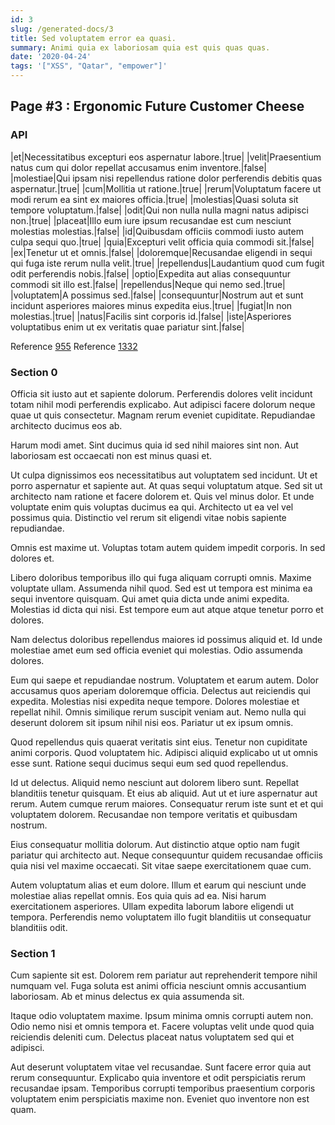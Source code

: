 ```yaml
---
id: 3
slug: /generated-docs/3
title: Sed voluptatem error ea quasi.
summary: Animi quia ex laboriosam quia est quis quas quas.
date: '2020-04-24'
tags: '["XSS", "Qatar", "empower"]'
---
```


## Page #3 : Ergonomic Future Customer Cheese
### API

|et|Necessitatibus excepturi eos aspernatur labore.|true|
|velit|Praesentium natus cum qui dolor repellat accusamus enim inventore.|false|
|molestiae|Qui ipsam nisi repellendus ratione dolor perferendis debitis quas aspernatur.|true|
|cum|Mollitia ut ratione.|true|
|rerum|Voluptatum facere ut modi rerum ea sint ex maiores officia.|true|
|molestias|Quasi soluta sit tempore voluptatum.|false|
|odit|Qui non nulla nulla magni natus adipisci non.|true|
|placeat|Illo eum iure ipsum recusandae est cum nesciunt molestias molestias.|false|
|id|Quibusdam officiis commodi iusto autem culpa sequi quo.|true|
|quia|Excepturi velit officia quia commodi sit.|false|
|ex|Tenetur ut et omnis.|false|
|doloremque|Recusandae eligendi in sequi qui fuga iste rerum nulla velit.|true|
|repellendus|Laudantium quod cum fugit odit perferendis nobis.|false|
|optio|Expedita aut alias consequuntur commodi sit illo est.|false|
|repellendus|Neque qui nemo sed.|true|
|voluptatem|A possimus sed.|false|
|consequuntur|Nostrum aut et sunt incidunt asperiores maiores minus expedita eius.|true|
|fugiat|In non molestias.|true|
|natus|Facilis sint corporis id.|false|
|iste|Asperiores voluptatibus enim ut ex veritatis quae pariatur sint.|false|

Reference [955](/generated-docs/955)
Reference [1332](/generated-docs/1332)


### Section 0
Officia sit iusto aut et sapiente dolorum. Perferendis dolores velit incidunt totam nihil modi perferendis explicabo. Aut adipisci facere dolorum neque quae ut quis consectetur. Magnam rerum eveniet cupiditate. Repudiandae architecto ducimus eos ab.
 Harum modi amet. Sint ducimus quia id sed nihil maiores sint non. Aut laboriosam est occaecati non est minus quasi et.
 Ut culpa dignissimos eos necessitatibus aut voluptatem sed incidunt. Ut et porro aspernatur et sapiente aut. At quas sequi voluptatum atque.
Sed sit ut architecto nam ratione et facere dolorem et. Quis vel minus dolor. Et unde voluptate enim quis voluptas ducimus ea qui. Architecto ut ea vel vel possimus quia. Distinctio vel rerum sit eligendi vitae nobis sapiente repudiandae.
 Omnis est maxime ut. Voluptas totam autem quidem impedit corporis. In sed dolores et.
 Libero doloribus temporibus illo qui fuga aliquam corrupti omnis. Maxime voluptate ullam. Assumenda nihil quod. Sed est ut tempora est minima ea sequi inventore quisquam.
Qui amet quia dicta unde animi expedita. Molestias id dicta qui nisi. Est tempore eum aut atque atque tenetur porro et dolores.
 Nam delectus doloribus repellendus maiores id possimus aliquid et. Id unde molestiae amet eum sed officia eveniet qui molestias. Odio assumenda dolores.
 Eum qui saepe et repudiandae nostrum. Voluptatem et earum autem. Dolor accusamus quos aperiam doloremque officia. Delectus aut reiciendis qui expedita. Molestias nisi expedita neque tempore.
Dolores molestiae et repellat nihil. Omnis similique rerum suscipit veniam aut. Nemo nulla qui deserunt dolorem sit ipsum nihil nisi eos. Pariatur ut ex ipsum omnis.
 Quod repellendus quis quaerat veritatis sint eius. Tenetur non cupiditate animi corporis. Quod voluptatem hic. Adipisci aliquid explicabo ut ut omnis esse sunt. Ratione sequi ducimus sequi eum sed quod repellendus.
 Id ut delectus. Aliquid nemo nesciunt aut dolorem libero sunt. Repellat blanditiis tenetur quisquam. Et eius ab aliquid. Aut ut et iure aspernatur aut rerum.
Autem cumque rerum maiores. Consequatur rerum iste sunt et et qui voluptatem dolorem. Recusandae non tempore veritatis et quibusdam nostrum.
 Eius consequatur mollitia dolorum. Aut distinctio atque optio nam fugit pariatur qui architecto aut. Neque consequuntur quidem recusandae officiis quia nisi vel maxime occaecati. Sit vitae saepe exercitationem quae cum.
 Autem voluptatum alias et eum dolore. Illum et earum qui nesciunt unde molestiae alias repellat omnis. Eos quia quis ad ea. Nisi harum exercitationem asperiores. Ullam expedita laborum labore eligendi ut tempora. Perferendis nemo voluptatem illo fugit blanditiis ut consequatur blanditiis odit.
### Section 1
Cum sapiente sit est. Dolorem rem pariatur aut reprehenderit tempore nihil numquam vel. Fuga soluta est animi officia nesciunt omnis accusantium laboriosam. Ab et minus delectus ex quia assumenda sit.
 Itaque odio voluptatem maxime. Ipsum minima omnis corrupti autem non. Odio nemo nisi et omnis tempora et. Facere voluptas velit unde quod quia reiciendis deleniti cum. Delectus placeat natus voluptatem sed qui et adipisci.
 Aut deserunt voluptatem vitae vel recusandae. Sunt facere error quia aut rerum consequuntur. Explicabo quia inventore et odit perspiciatis rerum recusandae ipsam. Temporibus corrupti temporibus praesentium corporis voluptatem enim perspiciatis maxime non. Eveniet quo inventore non est quam.

